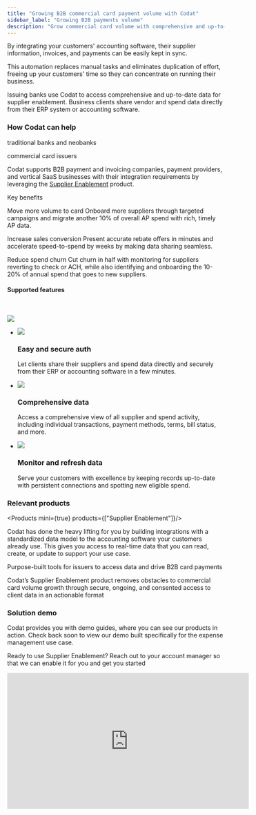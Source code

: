 ---
title: "Growing B2B commercial card payment volume with Codat"
sidebar_label: "Growing B2B payments volume"
description: "Grow commercial card volume with comprehensive and up-to-date supplier and spend data"
---


By integrating your customers' accounting software, their supplier information, invoices, and payments can be easily kept in sync. 

This automation replaces manual tasks and eliminates duplication of effort, freeing up your customers' time so they can concentrate on running their business.


Issuing banks use Codat to access comprehensive and up-to-date data for supplier enablement. Business clients share vendor and spend data directly from their ERP system or accounting software.

### How Codat can help

traditional banks and neobanks

commercial card issuers

Codat supports B2B payment and invoicing companies, payment providers, and vertical SaaS businesses with their integration requirements by leveraging the [Supplier Enablement](/payables/overview) product. 


Key benefits

Move more volume to card
Onboard more suppliers through targeted campaigns and migrate another 10% of overall AP spend with rich, timely AP data.

Increase sales conversion
Present accurate rebate offers in minutes and accelerate speed-to-spend by weeks by making data sharing seamless.

Reduce spend churn
Cut churn in half with monitoring for suppliers reverting to check or ACH, while also identifying and onboarding the 10-20% of annual spend that goes to new suppliers.


#### Supported features

<br />

![](/img/use-cases/summary-pages/d0c6b0b7-automating-payables.png)

<ul className="card-container col-3">
  <li className="card">
    <div className="header">
      <img src="/img/wp-icons/key.png" className="mini-icon" />
      <h3>Easy and secure auth</h3>
    </div>
    <p>
      Let clients share their suppliers and spend data directly and securely from their ERP or accounting software in a few minutes.
    </p>
  </li>

  <li className="card">
    <div className="header">
      <img src="/img/wp-icons/Files.png" className="mini-icon" />
      <h3>Comprehensive data</h3>
    </div>
    <p>
      Access a comprehensive view of all supplier and spend activity, including individual transactions, payment methods, terms, bill status, and more.
    </p>
  </li>

  <li className="card">
    <div className="header">
      <img src="/img/wp-icons/Graph-1.png" className="mini-icon" />
      <h3>Monitor and refresh data</h3>
    </div>
    <p>
      Serve your customers with excellence by keeping records up-to-date with persistent connections and spotting new eligible spend.
    </p>
  </li>


</ul>

### Relevant products

<Products mini={true} products={["Supplier Enablement"]}/>
<br/>

Codat has done the heavy lifting for you by building integrations with a standardized data model to the accounting software your customers already use. This gives you access to real-time data that you can read, create, or update to support your use case.

Purpose-built tools for issuers to access data and drive B2B card payments

Codat’s Supplier Enablement product removes obstacles to
commercial card volume growth through secure, ongoing, and
consented access to client data in an actionable format


### Solution demo

Codat provides you with demo guides, where you can see our products in action. Check back soon to view our demo built specifically for the expense management use case.

Ready to use Supplier Enablement? Reach out to your account manager so that we can enable it for you and get you started

<div className="video-container">
  <iframe width="560" height="315" src="https://www.youtube.com/embed/z-UW2uY7TSo?si=b3_a_vWUo5927MAf" title="YouTube video player" frameborder="0" allow="accelerometer; autoplay; clipboard-write; encrypted-media; gyroscope; picture-in-picture; web-share" allowfullscreen/>
</div>

---

### Read next

Review the full range of [use cases](/usecases/overview) Codat can support you with and find one that suits you best.
